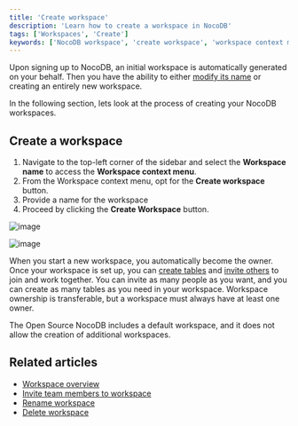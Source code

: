 ```yaml
---
title: 'Create workspace'
description: 'Learn how to create a workspace in NocoDB'
tags: ['Workspaces', 'Create']
keywords: ['NocoDB workspace', 'create workspace', 'workspace context menu', 'workspace owner', 'workspace collaboration', 'workspace actions', 'default workspace']
---
```



Upon signing up to NocoDB, an initial workspace is automatically generated on your behalf.
Then you have the ability to either [modify its name](/workspaces/actions-on-workspace#rename-workspace) or creating an entirely new workspace.

In the following section, lets look at the process of creating your NocoDB workspaces.

## Create a workspace

1. Navigate to the top-left corner of the sidebar and select the **Workspace name** to access the **Workspace context menu**.
2. From the Workspace context menu, opt for the **Create workspace** button.
3. Provide a name for the workspace 
4. Proceed by clicking the **Create Workspace** button.
  
![image](/img/v2/workspace/workspace-create.png)  
  
![image](/img/v2/workspace/workspace-create-2.png)  


When you start a new workspace, you automatically become the owner. 
Once your workspace is set up, you can [create tables](/tables/create-table) and [invite others](/workspaces/workspace-collaboration) to join and work together. 
You can invite as many people as you want, and you can create as many tables as you need in your workspace. Workspace ownership is transferable, but a workspace must always have at least one owner. 

<Callout type="info">
The Open Source NocoDB includes a default workspace, and it does not allow the creation of additional workspaces.
</Callout>


## Related articles
- [Workspace overview](/workspaces/workspace-overview)
- [Invite team members to workspace](/workspaces/workspace-collaboration)
- [Rename workspace](/workspaces/actions-on-workspace#rename-workspace)
- [Delete workspace](/workspaces/actions-on-workspace#delete-workspace)